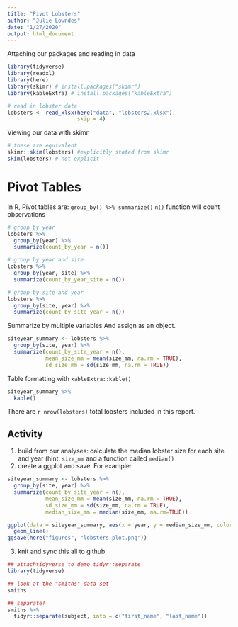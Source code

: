 ```yaml
---
title: "Pivot Lobsters"
author: "Julie Lowndes"
date: "1/27/2020"
output: html_document
---
```


Attaching our packages and reading in data

```r
library(tidyverse)
library(readxl)
library(here)
library(skimr) # install.packages("skimr")
library(kableExtra) # install.packages("kableExtra")

# read in lobster data
lobsters <- read_xlsx(here("data", "lobsters2.xlsx"),
                      skip = 4)
```

Viewing our data with skimr

```r
# these are equivalent
skimr::skim(lobsters) #explicitly stated from skimr
skim(lobsters) # not explicit
```

# Pivot Tables
In R, Pivot tables are: `group_by() %>% summarize()`
`n()` function will count observations
```r
# group by year
lobsters %>%
  group_by(year) %>%
  summarize(count_by_year = n())

# group by year and site
lobsters %>%
  group_by(year, site) %>%
  summarize(count_by_year_site = n())

# group by site and year
lobsters %>%
  group_by(site, year) %>%
  summarize(count_by_site_year = n())

```

Summarize by multiple variables
And assign as an object. 
```r
siteyear_summary <- lobsters %>%
  group_by(site, year) %>%
  summarize(count_by_site_year = n(),
            mean_size_mm = mean(size_mm, na.rm = TRUE),
            sd_size_mm = sd(size_mm, na.rm = TRUE))
```

Table formatting with `kableExtra::kable()`
```r
siteyear_summary %>%
  kable()
```

There are `r nrow(lobsters)` total lobsters included in this report. 

## Activity
1. build from our analyses: calculate the median lobster size for each site and year (hint: `size_mm` and a function called `median()`
2. create a ggplot and save. For example:
```r
siteyear_summary <- lobsters %>%
  group_by(site, year) %>%
  summarize(count_by_site_year = n(),
            mean_size_mm = mean(size_mm, na.rm = TRUE),
            sd_size_mm = sd(size_mm, na.rm = TRUE),
            median_size_mm = median(size_mm, na.rm=TRUE))

ggplot(data = siteyear_summary, aes(x = year, y = median_size_mm, color = site)) +
  geom_line()
ggsave(here("figures", "lobsters-plot.png"))  
```
3. knit and sync this all to github

```r
## attachtidyverse to demo tidyr::separate
library(tidyverse)

## look at the "smiths" data set 
smiths

## separate!
smiths %>%
  tidyr::separate(subject, into = c("first_name", "last_name"))


```


